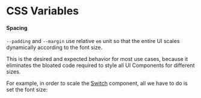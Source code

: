 
# CSS Variables

#### Spacing

`--padding` and `--margin` use relative `em` unit so that the entire UI scales dynamically according to the font size.

This is the desired and expected behavior for most use cases, because it eliminates the bloated code required to style all UI Components for different sizes.

For example, in order to scale the [Switch](/docs/ui/components/Switch) component, all we have to do is set the font size:

<CodeExample>
  <View className='gap'>
    <Switch className='font-smallest' value={true} />
    <Switch className='font-smaller' value={true} />
    <Switch className='font-small' value={true} />
    <Switch value={true} />
    <Switch className='font-large' value={true} />
    <Switch className='font-larger' value={true} />
    <Switch className='font-largest' value={true} />
  </View>
</CodeExample>
